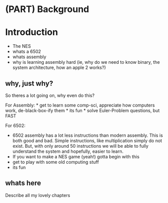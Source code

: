 # (PART) Background {-}

# Introduction {#intro}

* The NES
* whats a 6502
* whats assembly
* why is learning assembly hard (ie, why do we need to know binary, the system architecture, how an apple 2 works?)

## why, just why? {-}

So theres a lot going on, why even do this?

For Assembly:
* get to learn some comp-sci, appreciate how computers work, de-black-box-ify them
* its fun
* solve Euler-Problem questions, but FAST

For 6502:

* 6502 assembly has a lot less instructions than modern assembly. This is both good and bad. Simple instructions, like multiplication simply do not exist. But, with only around 50 instructions we will be able to fully understand the system and hopefully, easier to learn.
* If you want to make a NES game (yeah!) gotta begin with this
* get to play with some old computing stuff
* its fun

## whats here {-}

Describe all my lovely chapters
